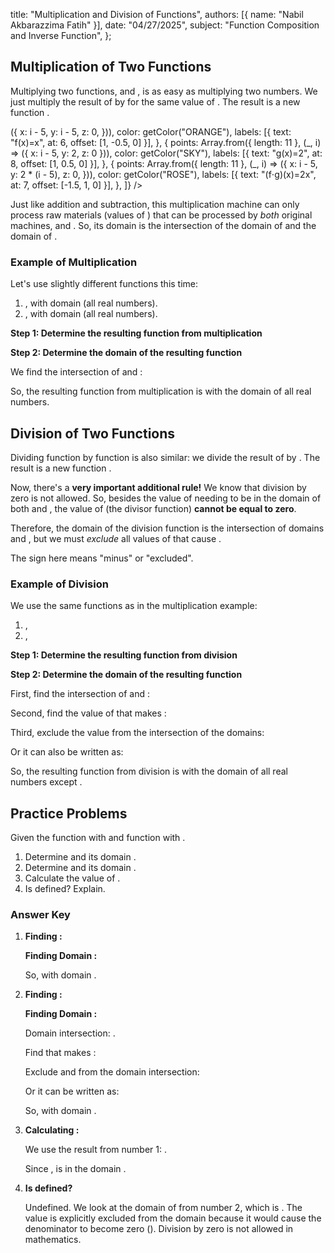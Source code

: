
  title: "Multiplication and Division of Functions",
  authors: [{ name: "Nabil Akbarazzima Fatih" }],
  date: "04/27/2025",
  subject: "Function Composition and Inverse Function",
};

## Multiplication of Two Functions

Multiplying two functions, <InlineMath math="f" /> and <InlineMath math="g" />, is as easy as multiplying two numbers. We just multiply the result of <InlineMath math="f(x)" /> by <InlineMath math="g(x)" /> for the same value of <InlineMath math="x" />. The result is a new function <InlineMath math="(f \cdot g)" />.

<div className="flex flex-col gap-4">
  <LineEquation
    title="Function Multiplication Visualization"
    description="Observe how the lines f(x)=x and g(x)=2 are multiplied to become (f⋅g)(x)=2x."
    data={[
      {
        points: Array.from({ length: 11 }, (_, i) => ({
          x: i - 5,
          y: i - 5,
          z: 0,
        })),
        color: getColor("ORANGE"),
        labels: [{ text: "f(x)=x", at: 6, offset: [1, -0.5, 0] }],
      },
      {
        points: Array.from({ length: 11 }, (_, i) => ({ x: i - 5, y: 2, z: 0 })),
        color: getColor("SKY"),
        labels: [{ text: "g(x)=2", at: 8, offset: [1, 0.5, 0] }],
      },
      {
        points: Array.from({ length: 11 }, (_, i) => ({
          x: i - 5,
          y: 2 * (i - 5),
          z: 0,
        })),
        color: getColor("ROSE"),
        labels: [{ text: "(f⋅g)(x)=2x", at: 7, offset: [-1.5, 1, 0] }],
      },
    ]}
  />

  <BlockMath math="(f \cdot g)(x) = f(x) \cdot g(x)" />
</div>

Just like addition and subtraction, this multiplication machine <InlineMath math="(f \cdot g)" /> can only process raw materials (values of <InlineMath math="x" />) that can be processed by _both_ original machines, <InlineMath math="f" /> and <InlineMath math="g" />. So, its domain is the intersection of the domain of <InlineMath math="f" /> and the domain of <InlineMath math="g" />.

<BlockMath math="D_{f \cdot g} = D_f \cap D_g" />

### Example of Multiplication

Let's use slightly different functions this time:

1.  <InlineMath math="f(x) = x^2" />, with domain <InlineMath math="D_f = \{x | x \in \mathbb{R}\}" /> (all
    real numbers).
2.  <InlineMath math="g(x) = x - 1" />, with domain <InlineMath math="D_g = \{x | x \in \mathbb{R}\}" /> (all
    real numbers).

**Step 1: Determine the resulting function from multiplication**

<div className="flex flex-col gap-4">
  <BlockMath math="(f \cdot g)(x) = f(x) \cdot g(x)" />
  <BlockMath math="= (x^2) \cdot (x - 1)" />
  <BlockMath math="= x^3 - x^2" />
</div>

**Step 2: Determine the domain of the resulting function**

We find the intersection of <InlineMath math="D_f" /> and <InlineMath math="D_g" />:

<div className="flex flex-col gap-4">
  <BlockMath math="D_{f \cdot g} = D_f \cap D_g" />
  <BlockMath math="= \{x | x \in \mathbb{R}\} \cap \{x | x \in \mathbb{R}\}" />
  <BlockMath math="= \{x | x \in \mathbb{R}\}" />
</div>

So, the resulting function from multiplication is <InlineMath math="(f \cdot g)(x) = x^3 - x^2" /> with the domain of all real numbers.

## Division of Two Functions

Dividing function <InlineMath math="f" /> by function <InlineMath math="g" /> is also similar: we divide the result of <InlineMath math="f(x)" /> by <InlineMath math="g(x)" />. The result is a new function <InlineMath math="(\frac{f}{g})" />.

<BlockMath math="\left(\frac{f}{g}\right)(x) = \frac{f(x)}{g(x)}" />

Now, there's a **very important additional rule!** We know that division by zero is not allowed. So, besides the value of <InlineMath math="x" /> needing to be in the domain of both <InlineMath math="f" /> and <InlineMath math="g" />, the value of <InlineMath math="g(x)" /> (the divisor function) **cannot be equal to zero**.

Therefore, the domain of the division function <InlineMath math="(\frac{f}{g})" /> is the intersection of domains <InlineMath math="D_f" /> and <InlineMath math="D_g" />, but we must _exclude_ all values of <InlineMath math="x" /> that cause <InlineMath math="g(x) = 0" />.

<BlockMath math="D_{\frac{f}{g}} = D_f \cap D_g - \{x | g(x) = 0\}" />

The <InlineMath math="-" /> sign here means "minus" or "excluded".

### Example of Division

We use the same functions as in the multiplication example:

1.  <InlineMath math="f(x) = x^2" />, <InlineMath math="D_f = \{x | x \in \mathbb{R}\}" />
2.  <InlineMath math="g(x) = x - 1" />, <InlineMath math="D_g = \{x | x \in \mathbb{R}\}" />

**Step 1: Determine the resulting function from division**

<BlockMath math="\left(\frac{f}{g}\right)(x) = \frac{f(x)}{g(x)} = \frac{x^2}{x-1}" />

**Step 2: Determine the domain of the resulting function**

First, find the intersection of <InlineMath math="D_f" /> and <InlineMath math="D_g" />:

<BlockMath math="D_f \cap D_g = \{x | x \in \mathbb{R}\}" />

Second, find the value of <InlineMath math="x" /> that makes <InlineMath math="g(x) = 0" />:

<div className="flex flex-col gap-4">
  <BlockMath math="g(x) = 0" />
  <BlockMath math="x - 1 = 0" />
  <BlockMath math="x = 1" />
</div>

Third, exclude the value <InlineMath math="x=1" /> from the intersection of the domains:

<BlockMath math="D_{\frac{f}{g}} = \{x | x \in \mathbb{R}\} - \{1\}" />

Or it can also be written as:

<BlockMath math="D_{\frac{f}{g}} = \{x | x \in \mathbb{R}, x \neq 1\}" />

So, the resulting function from division is <InlineMath math="(\frac{f}{g})(x) = \frac{x^2}{x-1}" /> with the domain of all real numbers except <InlineMath math="x=1" />.

## Practice Problems

Given the function <InlineMath math="f(x) = \sqrt{x+4}" /> with <InlineMath math="D_f = \{x | x \ge -4, x \in \mathbb{R}\}" /> and function <InlineMath math="g(x) = x^2 - 9" /> with <InlineMath math="D_g = \{x | x \in \mathbb{R}\}" />.

1.  Determine <InlineMath math="(f \cdot g)(x)" /> and its domain <InlineMath math="D_{f \cdot g}" />.
2.  Determine <InlineMath math="(\frac{f}{g})(x)" /> and its domain <InlineMath math="D_{\frac{f}{g}}" />.
3.  Calculate the value of <InlineMath math="(f \cdot g)(5)" />.
4.  Is <InlineMath math="(\frac{f}{g})(3)" /> defined? Explain.

### Answer Key

1.  **Finding <InlineMath math="(f \cdot g)(x)" />:**

    <div className="flex flex-col gap-4">
      <BlockMath math="(f \cdot g)(x) = f(x) \cdot g(x)" />
      <BlockMath math="= (\sqrt{x+4}) \cdot (x^2 - 9)" />
      <BlockMath math="= (x^2 - 9)\sqrt{x+4}" />
    </div>

    **Finding Domain <InlineMath math="D_{f \cdot g}" />:**

    <div className="flex flex-col gap-4">
      <BlockMath math="D_{f \cdot g} = D_f \cap D_g" />
      <BlockMath math="= \{x | x \ge -4, x \in \mathbb{R}\} \cap \{x | x \in \mathbb{R}\}" />
      <BlockMath math="= \{x | x \ge -4, x \in \mathbb{R}\}" />
    </div>

    So, <InlineMath math="(f \cdot g)(x) = (x^2 - 9)\sqrt{x+4}" /> with domain <InlineMath math="\{x | x \ge -4, x \in \mathbb{R}\}" />.

2.  **Finding <InlineMath math="(\frac{f}{g})(x)" />:**

    <BlockMath math="\left(\frac{f}{g}\right)(x) = \frac{f(x)}{g(x)} = \frac{\sqrt{x+4}}{x^2 - 9}" />

    **Finding Domain <InlineMath math="D_{\frac{f}{g}}" />:**

    Domain intersection: <InlineMath math="D_f \cap D_g = \{x | x \ge -4, x \in \mathbb{R}\}" />.

    Find <InlineMath math="x" /> that makes <InlineMath math="g(x)=0" />:

    <div className="flex flex-col gap-4">
      <BlockMath math="g(x) = 0" />
      <BlockMath math="x^2 - 9 = 0" />
      <BlockMath math="(x-3)(x+3) = 0" />
      <BlockMath math="x = 3 \text{ or } x = -3" />
    </div>

    Exclude <InlineMath math="x=3" /> and <InlineMath math="x=-3" /> from the domain intersection:

    <BlockMath math="D_{\frac{f}{g}} = \{x | x \ge -4, x \in \mathbb{R}\} - \{-3, 3\}" />

    Or it can be written as:

    <BlockMath math="D_{\frac{f}{g}} = \{x | x \ge -4, x \in \mathbb{R}, x \neq -3, x \neq 3\}" />

    So, <InlineMath math="(\frac{f}{g})(x) = \frac{\sqrt{x+4}}{x^2 - 9}" /> with domain <InlineMath math="\{x | x \ge -4, x \neq -3, x \neq 3\}" />.

3.  **Calculating <InlineMath math="(f \cdot g)(5)" />:**

    We use the result from number 1: <InlineMath math="(f \cdot g)(x) = (x^2 - 9)\sqrt{x+4}" />.

    Since <InlineMath math="5 \ge -4" />, <InlineMath math="x=5" /> is in the domain <InlineMath math="D_{f \cdot g}" />.

    <div className="flex flex-col gap-4">
      <BlockMath math="(f \cdot g)(5) = (5^2 - 9)\sqrt{5+4}" />
      <BlockMath math="= (25 - 9)\sqrt{9}" />
      <BlockMath math="= (16)(3)" />
      <BlockMath math="= 48" />
    </div>

4.  **Is <InlineMath math="(\frac{f}{g})(3)" /> defined?**

    Undefined. We look at the domain of <InlineMath math="(\frac{f}{g})(x)" /> from number 2, which is <InlineMath math="\{x | x \ge -4, x \neq -3, x \neq 3\}" />. The value <InlineMath math="x=3" /> is explicitly excluded from the domain because it would cause the denominator <InlineMath math="g(x) = x^2 - 9" /> to become zero (<InlineMath math="3^2 - 9 = 0" />). Division by zero is not allowed in mathematics.
